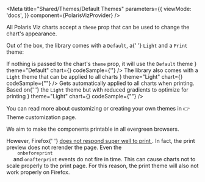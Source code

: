 

<Meta
  title="Shared/Themes/Default Themes"
  parameters={{
    viewMode: 'docs',
  }}
  component={PolarisVizProvider}
/>

<PolarisVizProvider>
<div style={{ margin: '0 auto', maxWidth: '800px', color: 'white'}}>

<Title>💅 Themes</Title>

<p>
  All Polaris Viz charts accept a <code>theme</code> prop that can be used to
  change the chart's appearance.
</p>
<p>
  Out of the box, the library comes with a <code>Default</code>, a{' '}
  <code>Light</code> and a <code>Print</code> theme:
</p>
<div
  style={{
    display: 'grid',
    gridGap: '20px',
    gridTemplateColumns: 'repeat(auto-fit, minmax(350px, 1fr))',
  }}
>
  <ComponentContainer
    title="Default Theme"
    description={
      <>
        If nothing is passed to the chart's <code>theme</code> prop, it
        will use the <code>Default</code> theme
      </>
    }
    theme="Default"
    chart={<SampleBarChart seriesLength={2} />}
    codeSample={'<BarChart />'}
  />
  <ComponentContainer
    title="Light Theme"
    description={
      <>
        The library also comes with a <code>Light</code> theme that can be
        applied to all charts
      </>
    }
    theme="Light"
    chart={<SampleBarChart seriesLength={2} theme="Light" />}
    codeSample={"<BarChart theme='Light'/>"}
  />
  <ComponentContainer
    title="Print Theme"
    description={
      <>
        Gets automatically applied to all charts when printing. Based on{' '}
        the <code>Light</code> theme but with reduced gradients to optimize for printing
      </>
    }
    theme="Light"
    chart={<SampleBarChart seriesLength={2} theme="Print" />}
    codeSample={"<BarChart theme='Print'/>"}
  />
</div>

<p>
  You can read more about customizing or creating your own themes in 👉
  <LinkTo kind='Shared/Themes/Customizing'>Theme customization page</LinkTo>.
</p>

<Title type="h2">🖨 Print Support</Title>
<p>We aim to make the components printable in all evergreen browsers.</p>
<p>
  However, Firefox{' '}
  <a target="_blank" href="https://bugzilla.mozilla.org/show_bug.cgi?id=774398">
    does not respond super well to print
  </a>
  . In fact, the print preview does not rerender the page. Even the <code>
    onbeforeprint
  </code> and <code>onafterprint</code> events do not fire in time. This can cause
  charts not to scale properly to the print page. For this reason, the print theme
  will also not work properly on Firefox.
</p>

</div>

</PolarisVizProvider>
